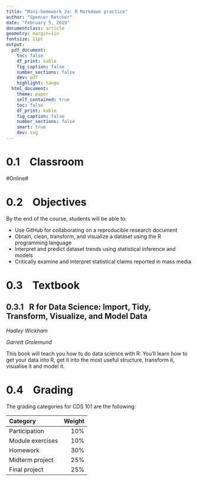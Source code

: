 ---
title: "Mini-homework 2a: R Markdown practice"
author: "Spencer Retcher"
date: "February 5, 2019"
documentclass: article
geometry: margin=1in
fontsize: 11pt
output:
  pdf_document:
    toc: false
    df_print: kable
    fig_caption: false
    number_sections: false
    dev: pdf
    highlight: tango
  html_document:
    theme: paper
    self_contained: true
    toc: false
    df_print: kable
    fig_caption: false
    number_sections: false
    smart: true
    dev: svg
---

<!-- Write your Markdown below this line -->
# 0.1 &nbsp; &nbsp;Classroom  
#Online#  

# 0.2 &nbsp; &nbsp;Objectives

By the end of the course, students will be able to:  

* Use GitHub for collaborating on a reproducible research document
* Obtain, clean, transform, and visualize a dataset using the R programming language
* Interpret and predict dataset trends using statistical inference and models
* Critically examine and interpret statistical claims reported in mass media

# 0.3 &nbsp; &nbsp;Textbook
## 0.3.1 &nbsp; R for Data Science: Import, Tidy, Transform, Visualize, and Model Data

*Hadley Wickham*

*Garrett Grolemund*

This book will teach you how to do data science with R: You'll learn how to get your data into R,
get it into the most useful structure, transform it, visualise it and model it.

# 0.4 &nbsp; &nbsp;Grading

The grading categories for CDS 101 are the following:

| Category | Weight |
| :------------ | -----------: | 
| Participation | 10%
| Module exercises | 10%
| Homework | 30% 
| Midterm project | 25%
| Final project | 25%


